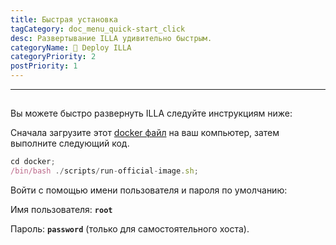 ```yaml
---
title: Быстрая установка
tagCategory: doc_menu_quick-start_click
desc: Развертывание ILLA удивительно быстрым.
categoryName: 👷 Deploy ILLA
categoryPriority: 2
postPriority: 1
---
```


* * *

## <h2 hidden>Quickly Deploy</h2>

Вы можете быстро развернуть ILLA следуйте инструкциям ниже:

Сначала загрузите этот [docker файл](https://github.com/illacloud/deploy-illa-manually/tree/main/docker) на ваш компьютер, затем выполните следующий код.

```jsx
cd docker;
/bin/bash ./scripts/run-official-image.sh;
```

Войти с помощью имени пользователя и пароля по умолчанию:

Имя пользователя: **`root`**

Пароль: **`password`** (только для самостоятельного хоста).
